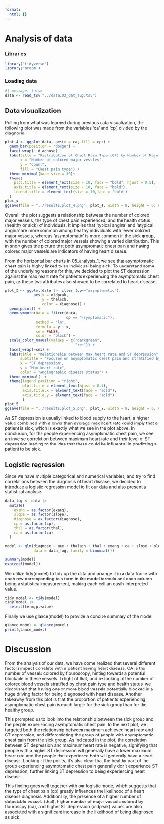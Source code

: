 ```yaml
---
format:
  html: {}
---
```


# Analysis of data

### Libraries

```r
library("tidyverse")
library('broom')
```

### Loading data

```r
#| message: false
data <- read_tsv("../data/03_dat_aug.tsv")
```

## Data visualization

Pulling from what was learned during previous data visualization, the following plot was made from the variables 'ca' and 'cp', divided by the diagnosis.

```r
plot_4 <- ggplot(data, aes(x = ca, fill = cp)) +
  geom_bar(position = "dodge") +
  facet_wrap(~ diagnose) +
  labs(title = "Distribution of Chest Pain Type (CP) by Number of Major Vessels Colored (CA)",
       x = "Number of colored major vessles", 
       y = "Count", 
       fill = "Chest pain type") +
  theme_minimal(base_size = 10)+
  theme(
    plot.title = element_text(size = 10, face = "bold", hjust = 0.5),
    axis.title = element_text(size = 10, face = "bold"),
    legend.title = element_text(size = 10,face = 'bold')
  )
plot_4
ggsave(file = "../results/plot_4.png", plot_4, width = 8, height = 6, units = "in")
```

Overall, the plot suggests a relationship between the number of colored major vessels, the type of chest pain experienced, and the health status (healthy or sick) of individuals. It implies that 'typical angina' and 'atypical angina' are more common among healthy individuals with fewer colored major vessels, whereas 'asymptomatic' is more common in the sick group, with the number of colored major vessels showing a varied distribution. This in short gives the picture that both asymptomatic chest pain and having colored major vessels are indicators of having heart disease.

From the horizontal bar charts in 05_analysis_1, we see that asymptomatic chest pain is highly linked to an individual being sick. To understand some of the underlying reasons for this, we decided to plot the ST depression against the max heart rate for patients experiencing the asymptomatic chest pain, as these two attributes also showed to be correlated to heart disease.

```r
plot_5 <- ggplot(data |> filter (cp=="asymptomatic"), 
             aes(x = oldpeak, 
                 y = thalach, 
                 color = diagnose)) +
  geom_point() +
  geom_smooth(data = filter(data,
                            cp == "asymptomatic"), 
              method = "lm", 
              formula = y ~ x, 
              se = FALSE, 
              color = "black") +
  scale_color_manual(values = c("darkgreen", 
                                "red")) +
  facet_wrap(~sex) +
  labs(title = "Relationship between Max heart rate and ST depression",
       subtitle = "Focused on asymptomatic chest pain and stratified by sex",
       x = "ST depression",
       y = "Max heart rate",
       color = "Angiographic disease status") +
  theme_minimal() +
  theme(legend.position = "right",  
        plot.title = element_text(hjust = 0.5),  
        axis.title.x = element_text(face = "bold"), 
        axis.title.y = element_text(face = "bold")
        )
plot_5
ggsave(file = "../results/plot_5.png", plot_5, width = 8, height = 6, units = "in")
```

As ST depression is usually linked to blood supply to the heart, a higher value combined with a lower than average max heart rate could imply that a patient is sick, which is exactly what we see in the plot above. In conclusion, for the people experiencing asymptomatic chest pain, we see an inverse correlation between maximum heart rate and their level of ST depression leading to the idea that these could be influential in predicting a patient to be sick.

## Logistic regression

Since we have multiple categorical and numerical variables, and try to find correlations between the diagnosis of heart disease, we decided to introduce a logistic regression model to fit our data and also present a statistical analysis.

```r
data_log <- data |> 
  mutate(
    exang = as.factor(exang),
    slope = as.factor(slope),
    diagnose = as.factor(diagnose),
    cp = as.factor(cp),
    thal = as.factor(thal),
    ca = as.factor(ca)
  )

model <- glm(diagnose ~ age + thalach + thal + exang + ca + slope + oldpeak + cp, 
             data = data_log, family = binomial())

summary(model)
exp(coef(model))
```

We utilize tidy(model) to tidy up the data and arrange it in a data frame with each row corresponding to a term in the model formula and each column being a statistical measurement, making each cell an easily interpreted value.

```r
tidy_model <- tidy(model)
tidy_model |> 
  select(term,p.value)
```

Finally we use glance(model) to provide a concise summary of the model

```r
glance_model <- glance(model)
print(glance_model)
```

# Discussion

From the analysis of our data, we have come realized that several different factors impact correlate with a patient having heart disease. CA is the number of vessels colored by flouroscopy, hinting towards a potential blockade in these vessels. In light of that, and by looking at the number of colored blood vessels stratified by chest pain type and health status, we discovered that having one or more blood vessels potentially blocked is a huge driving factor for being diagnosed with heart disease. Another takeaway from this plot is that the proportion of patients experiencing asymptomatic chest pain is much larger for the sick group than for the healthy group.

This prompted us to look into the relationship between the sick group and the people experiencing asymptomatic chest pain. In the next plot, we targeted both the relationship between maximum achieved heart rate and ST depression, and differentiating the group of people with asymptomatic chest pain from the sick group. As indicated in the plot, the correlation between ST depression and maximum heart rate is negative, signifying that people with a higher ST depression will generally have a lower maximum heart rate and the people that experience both will generally have a heart disease. Looking at the points, it's also clear that the healthy part of the group experiencing asymptomatic chest pain generally don't experience ST depression, further linking ST depression to being experiencing heart disease.

This finding goes well together with our logistic mode, which suggests that the type of chest pain (cp) greatly influences the likelihood of a heart disease diagnosis. Additionally, the presence of a higher number of detectable vessels (thal), higher number of major vessels colored by flourosopy (ca), and higher ST depression (oldpeak) values are also associated with a significant increase in the likelihood of being diagnosed as sick.

